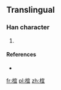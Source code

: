 ==Translingual==

===Han character===
{{Han char|rn=75|rad=木|as=08|sn=12|four=|canj=DJBM,XDJBM}}

# {{defn|Han|sort=木08}}

====References====
* {{Han ref|kx=0537.131|hdz=21238.081|uh=692C|ud=26924}}

[[fr:椬]]
[[pl:椬]]
[[zh:椬]]
